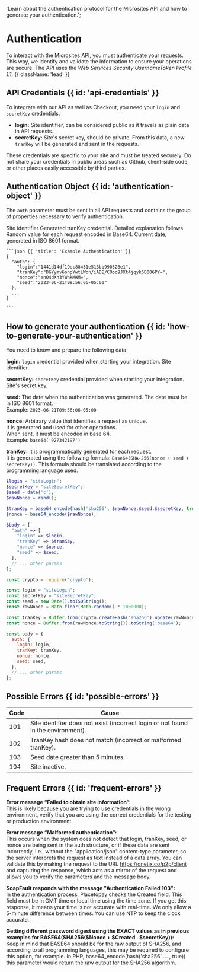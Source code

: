   'Learn about the authentication protocol for the Microsites API and how to generate your authentication.';
  
# Authentication

To interact with the Microsites API, you must authenticate your requests. This way, we identify and validate the information to ensure your operations are secure. The API uses the *Web Services Security UsernameToken Profile 1.1*. {{ className: 'lead' }}

## API Credentials {{ id: 'api-credentials' }}

To integrate with our API as well as Checkout, you need your `login` and `secretKey` credentials.

- **login:** Site identifier, can be considered public as it travels as plain data in API requests.
- **secretKey:** Site's secret key, should be private. From this data, a new `tranKey` will be generated and sent in the requests.

<Note>
  These credentials are specific to your site and must be treated securely. Do not share your credentials in public areas such as Github, client-side code, or other places easily accessible by third parties.
</Note>

## Authentication Object {{ id: 'authentication-object' }}

The `auth` parameter must be sent in all API requests and contains the group of properties necessary to verify authentication.

<Row>
  <Col>
    <Properties>
      <Property name="auth.login" type="string">
        Site identifier
      </Property>
      <Property name="auth.tranKey" type="string">
        Generated tranKey credential. Detailed explanation follows.
      </Property>
      <Property name="auth.nonce" type="string">
        Random value for each request encoded in Base64.
      </Property>
      <Property name="auth.seed" type="string">
        Current date, generated in ISO 8601 format.
      </Property>
    </Properties>
  </Col>
  <Col sticky>

    ```json {{ 'title': 'Example Authentication' }}
    {    
      "auth": {
        "login":"1441d14df19ec88431e513bb990326e1",
        "tranKey":"DGYymv6ohpYwtLWon/iADE/COoo9JXt4jqyk6D006PY=",
        "nonce":"enQ4dXh3YWhkMWM=",
        "seed":"2023-06-21T09:56:06-05:00"
      },
      ...
    }

    ```

  </Col>
</Row>


## How to generate your authentication {{ id: 'how-to-generate-your-authentication' }}

You need to know and prepare the following data:

**login:** `login` credential provided when starting your integration. Site identifier.

**secretKey:** `secretKey` credential provided when starting your integration. Site's secret key.

**seed:** The date when the authentication was generated. The date must be in ISO 8601 format.    
Example: `2023-06-21T09:56:06-05:00`

**nonce:** Arbitrary value that identifies a request as unique.   
It is generated and used for other operations.   
When sent, it must be encoded in base 64.   
Example: `base64('927342197')`

**tranKey:** It is programmatically generated for each request.   
It is generated using the following formula: `Base64(SHA-256(nonce + seed + secretKey))`. This formula should be translated according to the programming language used.


<CodeGroup title="Generate authentication">

```php
$login = "siteLogin";
$secretKey = "siteSecretKey";
$seed = date('c');
$rawNonce = rand();

$tranKey = base64_encode(hash('sha256', $rawNonce.$seed.$secretKey, true));
$nonce = base64_encode($rawNonce);

$body = [
  "auth" => [
    "login" => $login,
    "tranKey" => $tranKey,
    "nonce" => $nonce,
    "seed" => $seed,
  ],
  // ... other params
];
```

```js
const crypto = require('crypto');

const login = "siteLogin";
const secretKey = "siteSecretKey";
const seed = new Date().toISOString();
const rawNonce = Math.floor(Math.random() * 1000000);

const tranKey = Buffer.from(crypto.createHash('sha256').update(rawNonce + seed + secretKey).digest(), 'binary').toString('base64');
const nonce = Buffer.from(rawNonce.toString()).toString('base64');

const body = {
  auth: {
    login: login,
    tranKey: tranKey,
    nonce: nonce,
    seed: seed,
  },
  // ... other params
};
```

</CodeGroup>

## Possible Errors {{ id: 'possible-errors' }}

Code | Cause
---------|----------
 101 | Site identifier does not exist (incorrect login or not found in the environment).
 102 | TranKey hash does not match (incorrect or malformed tranKey).
 103 | Seed date greater than 5 minutes.
 104 | Site inactive.

## Frequent Errors {{ id: 'frequent-errors' }}

**Error message “Failed to obtain site information”:**   
This is likely because you are trying to use credentials in the wrong environment, verify that you are using the correct credentials for the testing or production environment.

**Error message “Malformed authentication”:**   
This occurs when the system does not detect that login, tranKey, seed, or nonce are being sent in the auth structure, or if these data are sent incorrectly, i.e., without the "application/json" content-type parameter, so the server interprets the request as text instead of a data array. You can validate this by making the request to the URL https://dnetix.co/p2p/client and capturing the response, which acts as a mirror of the request and allows you to verify the parameters and the message body.

**SoapFault responds with the message "Authentication Failed 103":**   
In the authentication process, Placetopay checks the Created field. This field must be in GMT time or local time using the time zone. If you get this response, it means your time is not accurate with real-time. We only allow a 5-minute difference between times. You can use NTP to keep the clock accurate.

**Getting different password digest using the EXACT values as in previous examples for BASE64(SHA256($Nonce + $Created . $secretKey)):**   
Keep in mind that BASE64 should be for the raw output of SHA256, and according to all programming languages, this may be required to configure this option, for example. In PHP, base64_encode(hash('sha256' ... , true)) this parameter would return the raw output for the SHA256 algorithm.